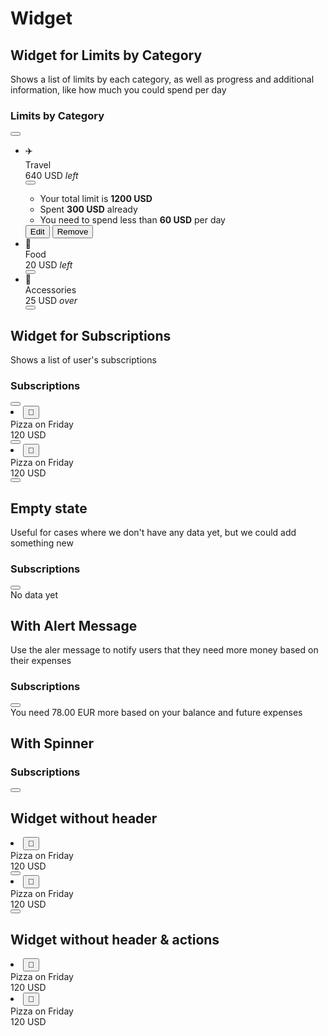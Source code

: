 
<Meta title="Components/Widget" />

# Widget

## Widget for Limits by Category

Shows a list of limits by each category, as well as progress and additional information, like how much you could spend per day

<UnstyledWithTheme>
  <div className="widget">
    <div className="widget-header">
      <h3 className="widget-title">Limits by Category</h3>
      <button type="button" className="icon-button">
        <PlusIcon />
      </button>
    </div>
    <div className="widget-content">
      <ul className="budget-list">
        <li className="budget-container">
          <div className="budget">
            <div className="emoji-circle">✈️</div>
            <div className="budget-information">
              <div className="budget-description">
                <div className="budget-description-category">Travel</div>
                <div className="budget-description-amount">640 USD <i>left</i></div>
              </div>
              <div className="budget-progress-background">
                <div
                  className="budget-progress-foreground"
                  style={{
                    width: `60%`,
                  }}
                />
              </div>
            </div>
            <button type="button" className="icon-button">
              <ArrowUpIcon />
            </button>
          </div>
          <div className="budget-additional-list-container">
            <ul className="budget-additional-list">
              <li>Your total limit is <b>1200 USD</b></li>
              <li>Spent <b>300 USD</b> already</li>
              <li>You need to spend less than <b>60 USD</b> per day</li>
            </ul>
            <div className="budget-buttons-group">
              <button type="button" className="button button-secondary">Edit</button>
              <button type="button" className="button button-danger">Remove</button>
            </div>
          </div>
        </li>
        <li className="budget">
          <div className="emoji-circle">🍕</div>
          <div className="budget-information">
            <div className="budget-description">
              <div className="budget-description-category">Food</div>
              <div className="budget-description-amount">20 USD <i>left</i></div>
            </div>
            <div className="budget-progress-background budget-progress-close">
              <div
                className="budget-progress-foreground"
                style={{
                  width: `10%`,
                }}
              />
            </div>
          </div>
          <button type="button" className="icon-button">
            <ArrowDownIcon />
          </button>
        </li>
        <li className="budget">
          <div className="emoji-circle">📱</div>
          <div className="budget-information">
            <div className="budget-description">
              <div className="budget-description-category">Accessories</div>
              <div className="budget-description-amount">25 USD <i>over</i></div>
            </div>
            <div className="budget-progress-background budget-progress-overspent">
              <div
                className="budget-progress-foreground"
                style={{
                  width: `0%`,
                }}
              />
            </div>
          </div>
          <button type="button" className="icon-button">
            <ArrowDownIcon />
          </button>
        </li>
      </ul>
    </div>
  </div>
</UnstyledWithTheme>

## Widget for Subscriptions

Shows a list of user's subscriptions

<UnstyledWithTheme>
  <div className="widget">
    <div className="widget-header">
      <h3 className="widget-title">Subscriptions</h3>
      <button type="button" className="icon-button">
        <PlusIcon />
      </button>
    </div>
    <div className="widget-content">
      <div>
        <li className="subscription">
          <button className="emoji-circle-with-check">
            <span className="emoji-circle-with-check-category">🍕</span>
            <span className="emoji-circle-with-check-check"><CheckIcon /></span>
          </button>
          <div className="subscription-information">
            <div className="subscription-information-name">Pizza on Friday</div>
            <div className="subscription-information-amount">120 USD</div>
          </div>
          <button type="button" className="icon-button">
            <MoreVerticalIcon />
          </button>
        </li>
        <li className="subscription">
          <button className="emoji-circle-with-check emoji-circle-with-check-completed">
            <span className="emoji-circle-with-check-category">🍕</span>
            <span className="emoji-circle-with-check-check"><CheckIcon /></span>
          </button>
          <div className="subscription-information">
            <div className="subscription-information-name">Pizza on Friday</div>
            <div className="subscription-information-amount">120 USD</div>
          </div>
          <button type="button" className="icon-button">
            <MoreVerticalIcon />
          </button>
        </li>
      </div>
    </div>
  </div>
</UnstyledWithTheme>

## Empty state

Useful for cases where we don't have any data yet, but we could add something new

<UnstyledWithTheme>
  <div className="widget">
    <div className="widget-header">
      <h3 className="widget-title">Subscriptions</h3>
      <button type="button" className="icon-button">
        <PlusIcon />
      </button>
    </div>
    <div className="widget-content">
      <div className="box box-1">
        <span>No data yet</span>
      </div>
    </div>
  </div>
</UnstyledWithTheme>


## With Alert Message

Use the aler message to notify users that they need more money based on their expenses

<UnstyledWithTheme>
  <div className="widget">
    <div className="widget-header">
      <h3 className="widget-title">Subscriptions</h3>
      <button type="button" className="icon-button">
        <PlusIcon />
      </button>
    </div>
    <div className="widget-content">
      <div className="alert">
        <span className="alert-icon">
          <AlertIcon />
        </span>
        <span>You need 78.00 EUR more based on your balance and future expenses</span>
      </div>
    </div>
  </div>
</UnstyledWithTheme>

## With Spinner

<UnstyledWithTheme>
  <div className="widget">
    <div className="widget-header">
      <h3 className="widget-title">Subscriptions</h3>
      <button type="button" className="icon-button">
        <PlusIcon />
      </button>
    </div>
    <div className="widget-content">
      <div className="spinner-container">
        <div className="spinner" />
      </div>
    </div>
  </div>
</UnstyledWithTheme>

## Widget without header

<UnstyledWithTheme>
  <div className="widget">
    <div className="widget-content">
      <div>
        <li className="subscription">
          <button className="emoji-circle-with-check">
            <span className="emoji-circle-with-check-category">🍕</span>
            <span className="emoji-circle-with-check-check"><CheckIcon /></span>
          </button>
          <div className="subscription-information">
            <div className="subscription-information-name">Pizza on Friday</div>
            <div className="subscription-information-amount">120 USD</div>
          </div>
          <button type="button" className="icon-button">
            <MoreVerticalIcon />
          </button>
        </li>
        <li className="subscription">
          <button className="emoji-circle-with-check emoji-circle-with-check-completed">
            <span className="emoji-circle-with-check-category">🍕</span>
            <span className="emoji-circle-with-check-check"><CheckIcon /></span>
          </button>
          <div className="subscription-information">
            <div className="subscription-information-name">Pizza on Friday</div>
            <div className="subscription-information-amount">120 USD</div>
          </div>
          <button type="button" className="icon-button">
            <MoreVerticalIcon />
          </button>
        </li>
      </div>
    </div>
  </div>
</UnstyledWithTheme>


## Widget without header & actions

<UnstyledWithTheme>
  <div className="widget">
    <div className="widget-content">
      <div>
        <li className="subscription">
          <button className="emoji-circle-with-check">
            <span className="emoji-circle-with-check-category">🍕</span>
            <span className="emoji-circle-with-check-check"><CheckIcon /></span>
          </button>
          <div className="subscription-information">
            <div className="subscription-information-name">Pizza on Friday</div>
            <div className="subscription-information-amount">120 USD</div>
          </div>
        </li>
        <li className="subscription">
          <button className="emoji-circle-with-check emoji-circle-with-check-completed">
            <span className="emoji-circle-with-check-category">🍕</span>
            <span className="emoji-circle-with-check-check"><CheckIcon /></span>
          </button>
          <div className="subscription-information">
            <div className="subscription-information-name">Pizza on Friday</div>
            <div className="subscription-information-amount">120 USD</div>
          </div>
        </li>
      </div>
    </div>
  </div>
</UnstyledWithTheme>
